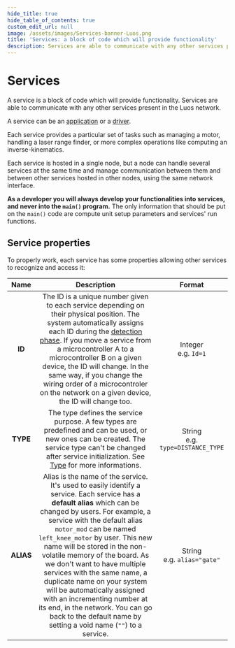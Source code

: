 ```yaml
---
hide_title: true
hide_table_of_contents: true
custom_edit_url: null
image: /assets/images/Services-banner-Luos.png
title: 'Services: a block of code which will provide functionality'
description: Services are able to communicate with any other services present in the Luos network. A service can be an application or a driver.
---
```



# Services

A service is a block of code which will provide functionality. Services are able to communicate with any other services present in the Luos network.

A service can be an [application](./create-services.mdx#apps-guidelines) or a [driver](./create-services.mdx#drivers-guidelines).

Each service provides a particular set of tasks such as managing a motor, handling a laser range finder, or more complex operations like computing an inverse-kinematics.

Each service is hosted in a single <Tooltip def={useDocusaurusContext().siteConfig.customFields.node_def}>node</Tooltip>, but a node can handle several services at the same time and manage communication between them and between other services hosted in other nodes, using the same network interface.

**As a developer you will always develop your functionalities into services, and never into the `main()` program.** The only information that should be put on the `main()` code are compute unit setup parameters and services' run functions.

## Service properties

To properly work, each service has some properties allowing other services to recognize and access it:

|   Name    |                                                                                                                                                                                                                                                                                         Description                                                                                                                                                                                                                                                                                         |                Format                 |
| :-------: | :-----------------------------------------------------------------------------------------------------------------------------------------------------------------------------------------------------------------------------------------------------------------------------------------------------------------------------------------------------------------------------------------------------------------------------------------------------------------------------------------------------------------------------------------------------------------------------------------: | :-----------------------------------: |
|  **ID**   |                                                                                The ID is a unique number given to each service depending on their physical position. The system automatically assigns each ID during the [detection phase](./routing-table.mdx). If you move a service from a microcontroller A to a microcontroller B on a given device, the ID will change. In the same way, if you change the wiring order of a microcontroler on the network on a given device, the ID will change too.                                                                                 |       Integer<br />e.g. `Id=1`        |
| **TYPE**  |                                                                                                                                                                                The type defines the service purpose. A few types are predefined and can be used, or new ones can be created. The service type can't be changed after service initialization. See [Type](./types.mdx) for more informations.                                                                                                                                                                                 | String<br />e.g. `type=DISTANCE_TYPE` |
| **ALIAS** | Alias is the name of the service. It's used to easily identify a service. Each service has a **default alias** which can be changed by users. For example, a service with the default alias `motor_mod` can be named `left_knee_motor` by user. This new name will be stored in the non-volatile memory of the board. As we don't want to have multiple services with the same name, a duplicate name on your system will be automatically assigned with an incrementing number at its end, in the network. You can go back to the default name by setting a void name (`""`) to a service. |    String<br />e.g. `alias="gate"`    |
